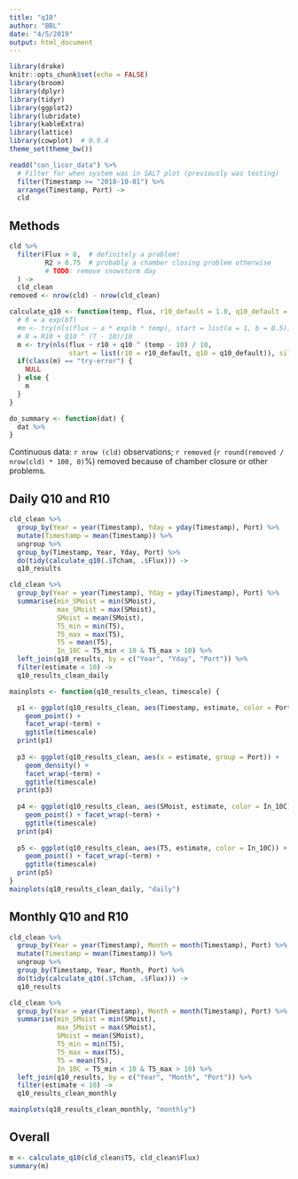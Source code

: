 ```yaml
---
title: "q10"
author: "BBL"
date: "4/5/2019"
output: html_document
---
```


```r
library(drake)
knitr::opts_chunk$set(echo = FALSE)
library(broom)
library(dplyr)
library(tidyr)
library(ggplot2)
library(lubridate)
library(kableExtra)
library(lattice)
library(cowplot)  # 0.9.4
theme_set(theme_bw())

readd("con_licor_data") %>% 
  # Filter for when system was in SALT plot (previously was testing)
  filter(Timestamp >= "2018-10-01") %>% 
  arrange(Timestamp, Port) ->
  cld
```

## Methods

```r
cld %>% 
  filter(Flux > 0,  # definitely a problem!
         R2 > 0.75  # probably a chamber closing problem otherwise
         # TODO: remove snowstorm day
  ) ->
  cld_clean
removed <- nrow(cld) - nrow(cld_clean)

calculate_q10 <- function(temp, flux, r10_default = 1.0, q10_default = 2.0) {
  # R = a exp(bT)
  #m <- try(nls(flux ~ a * exp(b * temp), start = list(a = 1, b = 0.5)))
  # R = R10 + Q10 ^ (T - 10)/10
  m <- try(nls(flux ~ r10 + q10 ^ (temp - 10) / 10, 
               start = list(r10 = r10_default, q10 = q10_default)), silent = TRUE)
  if(class(m) == "try-error") {
    NULL   
  } else {
    m
  }
}

do_summary <- function(dat) {
  dat %>% 
}
```

Continuous data: `r nrow (cld)` observations; `r removed` (`r round(removed / nrow(cld) * 100, 0)`%) removed because of chamber closure or other problems.

## Daily Q10 and R10

```r
cld_clean %>% 
  group_by(Year = year(Timestamp), Yday = yday(Timestamp), Port) %>% 
  mutate(Timestamp = mean(Timestamp)) %>% 
  ungroup %>% 
  group_by(Timestamp, Year, Yday, Port) %>% 
  do(tidy(calculate_q10(.$Tcham, .$Flux))) ->
  q10_results

cld_clean %>% 
  group_by(Year = year(Timestamp), Yday = yday(Timestamp), Port) %>% 
  summarise(min_SMoist = min(SMoist),
            max_SMoist = max(SMoist),
            SMoist = mean(SMoist),
            T5_min = min(T5),
            T5_max = max(T5),
            T5 = mean(T5),
            In_10C = T5_min < 10 & T5_max > 10) %>% 
  left_join(q10_results, by = c("Year", "Yday", "Port")) %>% 
  filter(estimate < 10) ->
  q10_results_clean_daily

mainplots <- function(q10_results_clean, timescale) {

  p1 <- ggplot(q10_results_clean, aes(Timestamp, estimate, color = Port)) + 
    geom_point() + 
    facet_wrap(~term) +
    ggtitle(timescale)
  print(p1)
  
  p3 <- ggplot(q10_results_clean, aes(x = estimate, group = Port)) + 
    geom_density() + 
    facet_wrap(~term) +
    ggtitle(timescale)
  print(p3)
  
  p4 <- ggplot(q10_results_clean, aes(SMoist, estimate, color = In_10C)) +
    geom_point() + facet_wrap(~term) +
    ggtitle(timescale)
  print(p4)
  
  p5 <- ggplot(q10_results_clean, aes(T5, estimate, color = In_10C)) +
    geom_point() + facet_wrap(~term) +
    ggtitle(timescale)
  print(p5)
}
mainplots(q10_results_clean_daily, "daily")
```

## Monthly Q10 and R10

```r
cld_clean %>% 
  group_by(Year = year(Timestamp), Month = month(Timestamp), Port) %>% 
  mutate(Timestamp = mean(Timestamp)) %>% 
  ungroup %>% 
  group_by(Timestamp, Year, Month, Port) %>% 
  do(tidy(calculate_q10(.$Tcham, .$Flux))) ->
  q10_results

cld_clean %>% 
  group_by(Year = year(Timestamp), Month = month(Timestamp), Port) %>% 
  summarise(min_SMoist = min(SMoist),
            max_SMoist = max(SMoist),
            SMoist = mean(SMoist),
            T5_min = min(T5),
            T5_max = max(T5),
            T5 = mean(T5),
            In_10C = T5_min < 10 & T5_max > 10) %>% 
  left_join(q10_results, by = c("Year", "Month", "Port")) %>% 
  filter(estimate < 10) ->
  q10_results_clean_monthly

mainplots(q10_results_clean_monthly, "monthly")
```


## Overall

```r
m <- calculate_q10(cld_clean$T5, cld_clean$Flux)
summary(m)
```

